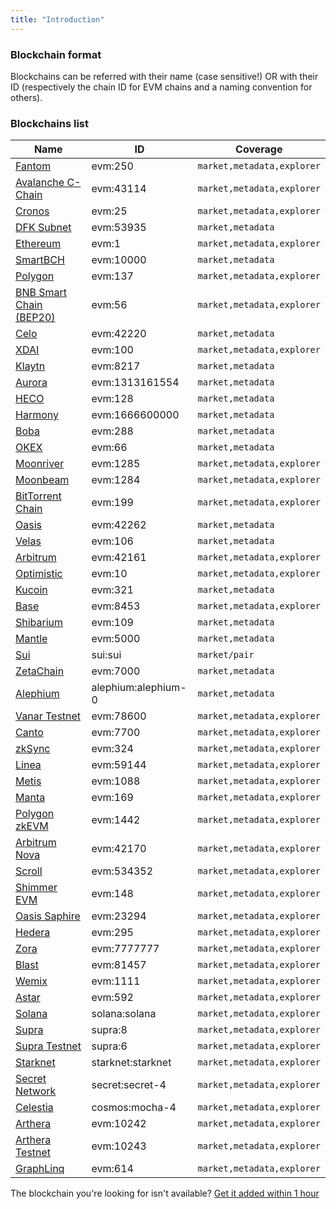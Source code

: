 ```yaml
---
title: "Introduction"
---
```


### Blockchain format

Blockchains can be referred with their name (case sensitive!) OR with their ID (respectively the chain ID for EVM chains and a naming convention for others).

### Blockchains list

| Name                                                                    | ID                  | Coverage                   |
| ----------------------------------------------------------------------- | ------------------- | -------------------------- |
| [Fantom](https://docs.mobula.io/blockchains/fantom)                     | evm:250             | `market,metadata,explorer` |
| [Avalanche C-Chain](https://docs.mobula.io/blockchains/avalanche)       | evm:43114           | `market,metadata,explorer` |
| [Cronos](https://docs.mobula.io/blockchains/cronos)                     | evm:25              | `market,metadata,explorer` |
| [DFK Subnet](https://docs.mobula.io/blockchains/dfk-subnet)             | evm:53935           | `market,metadata`          |
| [Ethereum](https://docs.mobula.io/blockchains/ethereum)                 | evm:1               | `market,metadata,explorer` |
| [SmartBCH](https://docs.mobula.io/blockchains/smartbch)                 | evm:10000           | `market,metadata`          |
| [Polygon](https://docs.mobula.io/blockchains/polygon)                   | evm:137             | `market,metadata,explorer` |
| [BNB Smart Chain (BEP20)](https://docs.mobula.io/blockchains/bsc)       | evm:56              | `market,metadata,explorer` |
| [Celo](https://docs.mobula.io/blockchains/celo)                         | evm:42220           | `market,metadata`          |
| [XDAI](https://docs.mobula.io/blockchains/xdai)                         | evm:100             | `market,metadata,explorer` |
| [Klaytn](https://docs.mobula.io/blockchains/klaytn)                     | evm:8217            | `market,metadata`          |
| [Aurora](https://docs.mobula.io/blockchains/aurora)                     | evm:1313161554      | `market,metadata`          |
| [HECO](https://docs.mobula.io/blockchains/heco)                         | evm:128             | `market,metadata`          |
| [Harmony](https://docs.mobula.io/blockchains/harmony)                   | evm:1666600000      | `market,metadata`          |
| [Boba](https://docs.mobula.io/blockchains/boba)                         | evm:288             | `market,metadata`          |
| [OKEX](https://docs.mobula.io/blockchains/okex)                         | evm:66              | `market,metadata`          |
| [Moonriver](https://docs.mobula.io/blockchains/moonriver)               | evm:1285            | `market,metadata,explorer` |
| [Moonbeam](https://docs.mobula.io/blockchains/moonbeam)                 | evm:1284            | `market,metadata,explorer` |
| [BitTorrent Chain](https://docs.mobula.io/blockchains/bittorrent-chain) | evm:199             | `market,metadata,explorer` |
| [Oasis](https://docs.mobula.io/blockchains/oasis)                       | evm:42262           | `market,metadata`          |
| [Velas](https://docs.mobula.io/blockchains/velas)                       | evm:106             | `market,metadata`          |
| [Arbitrum](https://docs.mobula.io/blockchains/arbitrum)                 | evm:42161           | `market,metadata,explorer` |
| [Optimistic](https://docs.mobula.io/blockchains/optimistic)             | evm:10              | `market,metadata,explorer` |
| [Kucoin](https://docs.mobula.io/blockchains/kucoin)                     | evm:321             | `market,metadata`          |
| [Base](https://docs.mobula.io/blockchains/base)                         | evm:8453            | `market,metadata,explorer` |
| [Shibarium](https://docs.mobula.io/blockchains/shibarium)               | evm:109             | `market,metadata`          |
| [Mantle](https://docs.mobula.io/blockchains/mantle)                     | evm:5000            | `market,metadata`          |
| [Sui](https://docs.mobula.io/blockchains/sui)                           | sui:sui             | `market/pair`              |
| [ZetaChain](https://docs.mobula.io/blockchains/zetachain)               | evm:7000            | `market,metadata`          |
| [Alephium](https://docs.mobula.io/blockchains/alephium)                 | alephium:alephium-0 | `market,metadata`          |
| [Vanar Testnet](https://docs.mobula.io/blockchains/vanar-testnet)       | evm:78600           | `market,metadata,explorer` |
| [Canto](https://docs.mobula.io/blockchains/canto)                       | evm:7700            | `market,metadata,explorer` |
| [zkSync](https://docs.mobula.io/blockchains/zksync)                     | evm:324             | `market,metadata,explorer` |
| [Linea](https://docs.mobula.io/blockchains/linea)                       | evm:59144           | `market,metadata,explorer` |
| [Metis](https://docs.mobula.io/blockchains/metis)                       | evm:1088            | `market,metadata,explorer` |
| [Manta](https://docs.mobula.io/blockchains/manta)                       | evm:169             | `market,metadata,explorer` |
| [Polygon zkEVM](https://docs.mobula.io/blockchains/polygon-zkevm)       | evm:1442            | `market,metadata,explorer` |
| [Arbitrum Nova](https://docs.mobula.io/blockchains/arbitrum-nova)       | evm:42170           | `market,metadata,explorer` |
| [Scroll](https://docs.mobula.io/blockchains/scroll)                     | evm:534352          | `market,metadata,explorer` |
| [Shimmer EVM](https://docs.mobula.io/blockchains/shimmer-evm)           | evm:148             | `market,metadata,explorer` |
| [Oasis Saphire](https://docs.mobula.io/blockchains/oasis-saphire)       | evm:23294           | `market,metadata,explorer` |
| [Hedera](https://docs.mobula.io/blockchains/hedera)                     | evm:295             | `market,metadata,explorer` |
| [Zora](https://docs.mobula.io/blockchains/zora)                         | evm:7777777         | `market,metadata,explorer` |
| [Blast](https://docs.mobula.io/blockchains/blast)                       | evm:81457           | `market,metadata,explorer` |
| [Wemix](https://docs.mobula.io/blockchains/avalanche-p)                 | evm:1111            | `market,metadata,explorer` |
| [Astar](https://docs.mobula.io/blockchains/astar)                       | evm:592             | `market,metadata,explorer` |
| [Solana](https://docs.mobula.io/blockchains/solana)                     | solana:solana       | `market,metadata,explorer` |
| [Supra](https://docs.mobula.io/blockchains/supra)                       | supra:8             | `market,metadata,explorer` |
| [Supra Testnet](https://docs.mobula.io/blockchains/supra-testnet)       | supra:6             | `market,metadata,explorer` |
| [Starknet](https://docs.mobula.io/blockchains/starknet)                 | starknet:starknet   | `market,metadata,explorer` |
| [Secret Network](https://docs.mobula.io/blockchains/secret-network)     | secret:secret-4     | `market,metadata,explorer` |
| [Celestia](https://docs.mobula.io/blockchains/celestia)                 | cosmos:mocha-4      | `market,metadata,explorer` |
| [Arthera](https://docs.mobula.io/blockchains/arthera)                   | evm:10242           | `market,metadata,explorer` |
| [Arthera Testnet](https://docs.mobula.io/blockchains/arthera-testnet)   | evm:10243           | `market,metadata,explorer` |
| [GraphLinq](https://docs.mobula.io/blockchains/graphlinq)               | evm:614             | `market,metadata,explorer` |

The blockchain you're looking for isn't available? [Get it added within 1 hour](rest-api-reference/custom/blockchain)
